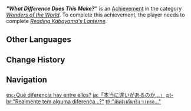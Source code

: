 {{Achievement Infobox
|id           = 81193
|order id     = 1179
|category     = Wonders of the World
|description  = Sit at every single special spot.
|requirements = Complete ''[[Reading Kabayama's Lanterns]].''
|primogems    = 5
|tracking     = 
|hidden       = 1
|topic        = 
|type         = Exploration
}}
'''''"What Difference Does This Make?"''''' is an [[Achievement]] in the category ''[[Wonders of the World]]''. To complete this achievement, the player needs to complete ''[[Reading Kabayama's Lanterns]].''
<!--
==Trivia==

==Video Guides==
{{EVT
|video1   = 
|caption1 = 
}}
-->
==Other Languages==
{{Other Languages
|en      = "What Difference Does This Make?"
|zhs     = 「真的有区别吗…」
|zhs_rm  = "Zhēnde Yǒu Qūbié Ma..."
|zht     = 「真的有區別嗎…」
|zht_rm  = "Zhēnde Yǒu Qūbié Ma..."
|zh_tl   = "Is There Really a Difference..."
|ja      = 「本当に違いがあるのか…」
|ja_rm   = "Hontou ni Chigai Aru no Ka..."
|ja_tl   = "Is There Really a Difference..."
|ko      = 「정말 차이가 있을까…」
|ko_tl   = "Is There Really a Difference..."
|es      = ¿Qué diferencia hay entre ellos?
|es_tl   = What is the Difference Between Them?
|fr      = «&nbsp;Y a vraiment une différence ?&nbsp;»
|fr_tl   = "Is There Really a Difference?"
|ru      = «А какая разница?»
|ru_tl   = "What's the Difference?"
|th      = "มันต่างกันจริง ๆ เหรอ..."
|th_rm   = "Man Tang Kan Charing Ring Roe..."
|th_tl   = 
|vi      = "Có Gì Khác Nhau Sao..."
|vi_tl   = "Is There A Difference..."
|de      = „Gibt es wirklich einen Unterschied&nbsp;...“
|de_tl   = "Is There Really a Difference..."
|id      = "Memangnya Ada Bedanya Ya?"
|id_tl   = "Is There Any Difference?"
|pt      = "Realmente tem alguma diferença...?"
|pt_tl   = 
|tr      = "Ne Farkı Var Ki?"
|tr_tl   = "What Difference Is There?"
|it      = Che differenza fa?
|it_tl   = What Difference Does It Make?
}}

==Change History==
{{Change History|2.4}}
<!--
==References==
{{Reflist}}
-->
==Navigation==
{{Achievement Navbox|Wonders of the World|Exploration}}

[[es:¿Qué diferencia hay entre ellos?]]
[[ja:「本当に違いがあるのか…」]]
[[pt-br:"Realmente tem alguma diferença...?"]]
[[th:"มันต่างกันจริง ๆ เหรอ..."]]